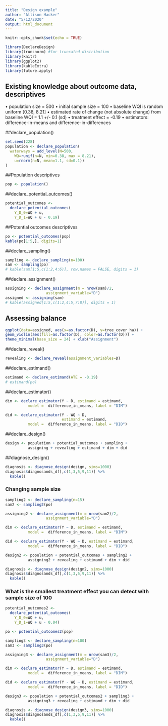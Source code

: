 ```yaml
---
title: "Design example"
author: "Allison Hacker"
date: "5/12/2020"
output: html_document
---
```


```r
knitr::opts_chunk$set(echo = TRUE)
```

```r
library(DeclareDesign)
library(truncnorm) #for truncated distribution
library(knitr)
library(ggplot2)
library(kableExtra)
library(future.apply)
```

## Existing knowledge about outcome data, descriptives

• population size = 500
• initial sample size = 100
• baseline WQI is random uniform [0.38, 8.21]
• estimated rate of change (not absolute change) from baseline WQI = 1.1 +/- 0.1 (sd)
• treatment effect = -0.19
• estimators: difference-in-means and difference-in-differences

##declare_population()
```r
set.seed(228)
population <- declare_population(
  waterways = add_level(N=500, 
    WQ=runif(n=N, min=0.38, max = 8.21),
    u=rnorm(n=N, mean=1.1, sd=0.1))
)
```

##Population descriptives
```r
pop <- population()
```

##declare_potential_outcomes()
```r
potential_outcomes <- 
  declare_potential_outcomes(
    Y_D_0=WQ + u,
    Y_D_1=WQ + u - 0.19)
```

##Potential outcomes descriptives
```r
po <- potential_outcomes(pop)
kable(po[1:5,], digits=1)
```

##declare_sampling()
```r
sampling <- declare_sampling(n=100)
sam <- sampling(po)
# kable(sam[1:5,c(1:2,4:6)], row.names = FALSE, digits = 1)
```

##declare_assignment()
```r
assigning <- declare_assignment(m = nrow(sam)/2,
                  assignment_variable="D")
assigned <- assigning(sam)
# kable(assigned[1:5,c(1:2,4:5,7:8)], digits = 1)
```


## Assessing balance
```r
ggplot(data=assigned, aes(x=as.factor(D), y=tree_cover_ha)) +
geom_violin(aes(fill=as.factor(D), color=as.factor(D))) +
theme_minimal(base_size = 24) + xlab("Assignment")
```

##declare_reveal()
```r
revealing <- declare_reveal(assignment_variables=D)
```

##declare_estimand()
```r
estimand <- declare_estimand(ATE = -0.19)
# estimand(po)
```

##declare_estimator()
```r
dim <- declare_estimator(Y ~ D, estimand = estimand,  
          model =  difference_in_means, label = "DIM")

did <- declare_estimator(Y - WQ ~ D, 
                         estimand = estimand,  
          model =  difference_in_means, label = "DID")
```


##declare_design()
```r
design <- population + potential_outcomes + sampling +
          assigning + revealing + estimand + dim + did
```

##diagnose_design()
```r
diagnosis <- diagnose_design(design, sims=1000)
diagnosis$diagnosands_df[,c(1,3,5,9,11)] %>%
  kable()
```

### Changing sample size
```r
sampling2 <- declare_sampling(n=15)
sam2 <- sampling2(po)

assigning2 <- declare_assignment(m = nrow(sam2)/2,
                  assignment_variable="D")

dim <- declare_estimator(Y ~ D, estimand = estimand,  
          model =  difference_in_means, label = "DIM")

did <- declare_estimator(Y - WQ ~ D, estimand = estimand,  
          model =  difference_in_means, label = "DID")

design2 <- population + potential_outcomes + sampling2 +
          assigning2 + revealing + estimand + dim + did

diagnosis <- diagnose_design(design2, sims=1000)
diagnosis$diagnosands_df[,c(1,3,5,9,11)] %>%
  kable()
```

### What is the smallest treatment effect you can detect with sample size of 100
```r

potential_outcomes2 <- 
  declare_potential_outcomes(
    Y_D_0=WQ + u,
    Y_D_1=WQ + u - 0.04)

po <- potential_outcomes2(pop)

sampling3 <- declare_sampling(n=100)
sam3 <- sampling3(po)

assigning3 <- declare_assignment(m = nrow(sam3)/2,
                  assignment_variable="D")

dim <- declare_estimator(Y ~ D, estimand = estimand,  
          model =  difference_in_means, label = "DIM")

did <- declare_estimator(Y - WQ ~ D, estimand = estimand,  
          model =  difference_in_means, label = "DID")

design3 <- population + potential_outcomes2 + sampling3 +
          assigning3 + revealing + estimand + dim + did

diagnosis <- diagnose_design(design3, sims=1000)
diagnosis$diagnosands_df[,c(1,3,5,9,11)] %>%
  kable()
```

